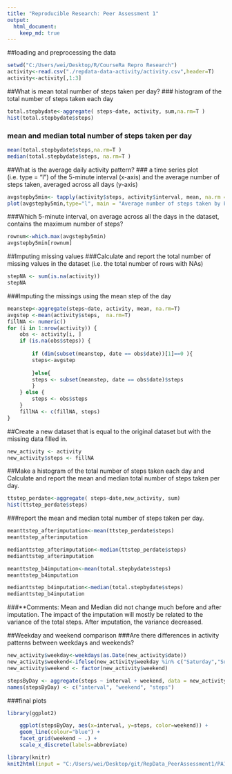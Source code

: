 ```yaml
---
title: "Reproducible Research: Peer Assessment 1"
output: 
  html_document:
    keep_md: true
---
```



##loading and preprocessing the data
```r
setwd("C:/Users/wei/Desktop/R/CourseRa Repro Research")
activity<-read.csv("./repdata-data-activity/activity.csv",header=T)
activity<-activity[,1:3]

```
##What is mean total number of steps taken per day?
###  histogram of the total number of steps taken each day
```r

total.stepbydate<-aggregate( steps~date, activity, sum,na.rm=T )
hist(total.stepbydate$steps)
```
###   mean and median total number of steps taken per day
```r
mean(total.stepbydate$steps,na.rm=T )
median(total.stepbydate$steps, na.rm=T )
```

##What is the average daily activity pattern?
### a time series plot (i.e. type = "l") of the 5-minute interval (x-axis) and the average number of steps taken, averaged across all days (y-axis)

```r
avgstepby5min<- tapply(activity$steps, activity$interval, mean, na.rm = TRUE)
plot(avgstepby5min,type="l", main = "Average number of steps taken by Five Mins" )
```

###Which 5-minute interval, on average across all the days in the dataset, contains the maximum number of steps?
```r
rownum<-which.max(avgstepby5min)
avgstepby5min[rownum]
```
##Imputing missing values
###Calculate and report the total number of missing values in the dataset (i.e. the total number of rows with NAs)
```r
stepNA <- sum(is.na(activity))
stepNA
```
###Imputing the missings using the mean step of the day
```r
meanstep<-aggregate(steps~date, activity, mean, na.rm=T)
avgstep <-mean(activity$steps,  na.rm=T)
fillNA <- numeric()
for (i in 1:nrow(activity)) {
    obs <- activity[i, ]
    if (is.na(obs$steps)) {
    
        if (dim(subset(meanstep, date == obs$date))[1]==0 ){
        steps<-avgstep
        
        }else{
        steps <- subset(meanstep, date == obs$date)$steps
        }
    } else {
        steps <- obs$steps
    }
    fillNA <- c(fillNA, steps)
}
```
##Create a new dataset that is equal to the original dataset but with the missing data filled in.
```r
new_activity <- activity
new_activity$steps <- fillNA
```         

##Make a histogram of the total number of steps taken each day and Calculate and report the mean and median total number of steps taken per day.
```r
ttstep_perdate<-aggregate( steps~date,new_activity, sum)
hist(ttstep_perdate$steps)
```
###report the mean and median total number of steps taken per day.
```r
meanttstep_afterimputation<-mean(ttstep_perdate$steps)
meanttstep_afterimputation

medianttstep_afterimputation<-median(ttstep_perdate$steps)
medianttstep_afterimputation

meanttstep_b4imputation<-mean(total.stepbydate$steps)
meanttstep_b4imputation

medianttstep_b4imputation<-median(total.stepbydate$steps)
medianttstep_b4imputation
```
###**Comments: Mean and Median did not change much before and after imputation. The impact of the imputation will mostly be related to the variance of the total steps. After imputation, the variance decreased. 

##Weekday and weekend comparison
###Are there differences in activity patterns between weekdays and weekends?
```r
new_activity$weekday<-weekdays(as.Date(new_activity$date))
new_activity$weekend<-ifelse(new_activity$weekday %in% c("Saturday","Sunday"),"weekend","weekday")
new_activity$weekend <- factor(new_activity$weekend)

stepsByDay <- aggregate(steps ~ interval + weekend, data = new_activity, mean)
names(stepsByDay) <- c("interval", "weekend", "steps")
```
###final plots
```r

library(ggplot2)

    ggplot(stepsByDay, aes(x=interval, y=steps, color=weekend)) +
    geom_line(colour="blue") +
    facet_grid(weekend ~ .) +
    scale_x_discrete(labels=abbreviate)
```
```r
library(knitr)
knit2html(input = "C:/Users/wei/Desktop/git/RepData_PeerAssessment1/PA1_template.Rmd")
```